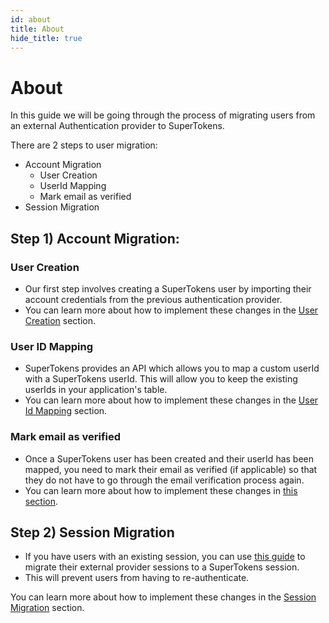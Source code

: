 ```yaml
---
id: about
title: About
hide_title: true
---
```


# About

In this guide we will be going through the process of migrating users from an external Authentication provider to SuperTokens.

There are 2 steps to user migration:

- Account Migration
  - User Creation
  - UserId Mapping
  - Mark email as verified
- Session Migration

## Step 1) Account Migration:

### User Creation
- Our first step involves creating a SuperTokens user by importing their account credentials from the previous authentication provider.
- You can learn more about how to implement these changes in the [User Creation](./account-creation/user-creation) section. 

### User ID Mapping
- SuperTokens provides an API which allows you to map a custom userId with a SuperTokens userId. This will allow you to keep the existing userIds in your application's table.
- You can learn more about how to implement these changes in the [User Id Mapping](./account-creation/user-id-mapping) section.

### Mark email as verified
- Once a SuperTokens user has been created and their userId has been mapped, you need to mark their email as verified (if applicable) so that  they do not have to go through the email verification process again.
- You can learn more about how to implement these changes in [this section](./account-creation/email-verification).

## Step 2) Session Migration

- If you have users with an existing session, you can use [this guide](./session-migration) to migrate their external provider sessions to a SuperTokens session.
- This will prevent users from having to re-authenticate.

You can learn more about how to implement these changes in the [Session Migration](./session-migration) section.





